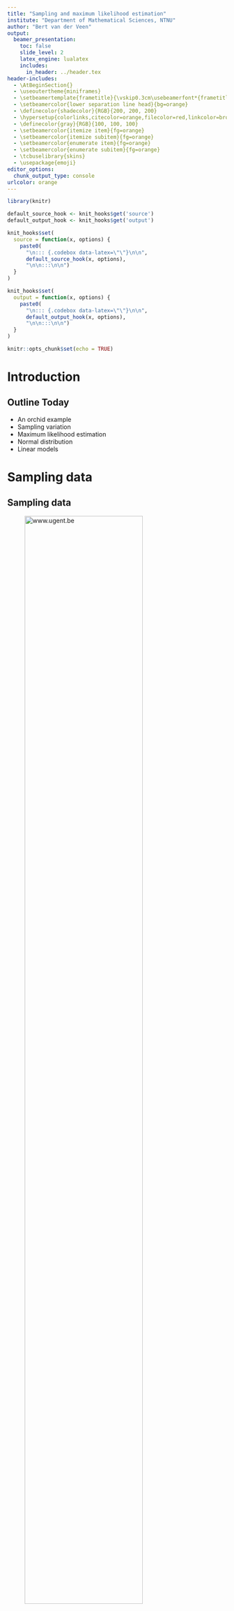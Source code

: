 ```yaml
---
title: "Sampling and maximum likelihood estimation"
institute: "Department of Mathematical Sciences, NTNU"
author: "Bert van der Veen"
output: 
  beamer_presentation:
    toc: false
    slide_level: 2
    latex_engine: lualatex
    includes:
      in_header: ../header.tex
header-includes:
  - \AtBeginSection{}
  - \useoutertheme{miniframes}
  - \setbeamertemplate{frametitle}{\vskip0.3cm\usebeamerfont*{frametitle}\insertframetitle\vskip-1.5ex\begin{beamercolorbox}[colsep=0.2pt, wd=\textwidth]{lower separation line head}\end{beamercolorbox}}
  - \setbeamercolor{lower separation line head}{bg=orange}
  - \definecolor{shadecolor}{RGB}{200, 200, 200}
  - \hypersetup{colorlinks,citecolor=orange,filecolor=red,linkcolor=brown,urlcolor=blue}
  - \definecolor{gray}{RGB}{100, 100, 100}
  - \setbeamercolor{itemize item}{fg=orange}
  - \setbeamercolor{itemize subitem}{fg=orange}
  - \setbeamercolor{enumerate item}{fg=orange}
  - \setbeamercolor{enumerate subitem}{fg=orange}
  - \tcbuselibrary{skins}
  - \usepackage{emoji}
editor_options: 
  chunk_output_type: console
urlcolor: orange
---
```


```r
library(knitr)

default_source_hook <- knit_hooks$get('source')
default_output_hook <- knit_hooks$get('output')

knit_hooks$set(
  source = function(x, options) {
    paste0(
      "\n::: {.codebox data-latex=\"\"}\n\n",
      default_source_hook(x, options),
      "\n\n:::\n\n")
  }
)

knit_hooks$set(
  output = function(x, options) {
    paste0(
      "\n::: {.codebox data-latex=\"\"}\n\n",
      default_output_hook(x, options),
      "\n\n:::\n\n")
  }
)

knitr::opts_chunk$set(echo = TRUE)
```

# Introduction

## Outline Today

- An orchid example
- Sampling variation
- Maximum likelihood estimation  
- Normal distribution
- Linear models

# Sampling data

## Sampling data

![www.ugent.be](grassland.jpeg){width=80%}

A nice field with orchids.  \newline

How do we find the proportion of orchids?

---

## What is the proportion of orchids?

\columnsbegin
\column{0.6\textwidth}
![www.ugent.be](grassland.jpeg)
\column{0.4\textwidth}
We decide to walk through the field and at 10 places record when we find an orchid (1) or not (0)
\columnsend
\columnsbegin
\column{0.2\textwidth}
![wikimedia](gevlekte_orchis.jpg)
\column{0.8\textwidth}
\begin{enumerate}
\item First time: 5 orchids from 10 picks (5/10 = 0.5)
\end{enumerate}
\columnsend

## What is the proportion of orchids?

\columnsbegin
\column{0.6\textwidth}
![www.ugent.be](grassland.jpeg)
\column{0.4\textwidth}
We decide to walk through the field and at 10 places record when we find an orchid (1) or not (0)
\columnsend
\columnsbegin
\column{0.2\textwidth}
![wikimedia](gevlekte_orchis.jpg)
\column{0.8\textwidth}
\begin{enumerate}
\item First time: 5 orchids from 10 picks (5/10 = 0.5)
\item Second time: 2 orchids from 10 picks (2/10 = 0.2)
\item Third time: 8 orchids from 10 picks (8/10 = 0.8)
\end{enumerate}
\columnsend

So, the same data can give different estimates. Why is that?

## What is the proportion of orchids?

We conclude, half of the flowers are orchids (15/30 = 0.5). But encounter this guy:

\columnsbegin
\column{0.4\textwidth}
![](ecologist.jpg)

He tells us that the true proportion of orchids is 0.4.
\column{0.6\textwidth}
\begin{itemize}
\item What caused our estimate of the proportion of orchids to be inaccurate?
\item And why did we not get the same proportion of orchids every time?
\end{itemize}
\columnsend

## The data

For such (binary) data: $y_i \sim Binom(\pi_i, n_{picks})$, with $p(orchid) = \pi_i$

## The binomial distribution

\begin{equation}
f(y_i;n_{picks},\pi) = y_i\log\{\pi\}+(n_{picks}-y_i)\log\{1-\pi\} +constant
\end{equation}

### R-functions 

- Density: `dbinom`
- Number generator: `rbinom`

## Simulation: counting orchids once

```r
set.seed(12345) # For reproducibility
p.orchid = 0.4 # The true proportion of orchids
n.picks = 10 # The number of picks in the field
n.times = 1
# Collect data
y <- rbinom(n.times, size = n.picks, prob = p.orchid) 
y/n.picks # Proportion of orchids
```

## Simulation: counting orchids once

What if we sample the whole field once?

```r
set.seed(12345) # For reproducibility
n.times = 1e5 # The number of picks in the field
n.picks <- 1
 # Collect data
y <- rbinom(n.times, size = n.picks, prob = p.orchid)
mean(y/n.picks) # Proportion of orchids
```

## Simulation: counting orchids 50x10 times

```r
set.seed(12345) # For reproducibility
n.times <- 50
n.picks = 10 # The number of picks in the field
# Collect data
y <- rbinom(n.times, size = n.picks, prob = p.orchid) 
hist(y, xlab = "Proportion of orchids", 
     ylab = "Number of samplings")
```

## Simulation: counting orchids 50x10 times

```r
plot(table(y/n.picks), xlab = "Proportion of orchids", ylab = "Number of samplings")
abline(v= 0.4, col = "red", lty = "dashed")
```

As you see, we have variability in our estimate of the proportion of orchids.

- Can we summarize this variation?
- Preferably without collecting data many times

## The strategy

- Collect data
- Learn about the variation in that data
  - We need a model for that
- Work out distribution of the estimates
  - And find the "best" estimate
- Conclude if our answer is robust
  - Q: Are more than half of the flowers in this field orchids?
  
## Q: Are more than half of the flowers in this field orchids?

- Exclude rare events, and decide on an acceptable margin of error (5%)
- What is the range our parameter is estimated to be 95% of the time?

```r
quantile(y/n.picks,c(0.025,.975))
```

So 50 times 10 picks tell us little.

## Q: Are more than half of the flowers in this field orchids?

\small

```r
set.seed(12345)
n.picks = 100
n.times <- 50
# Collecting data
y <- rbinom(n.times, size = n.picks, prob = p.orchid) 
quantile(y/n.picks,c(0.025,.975))
```

50 times 100 picks reduces the variability in the proportion of observed orchids. 
Most of the time we will find fewer orchids than other flowers.

## On average, we will get it right.

```r
set.seed(12345)
n.picks = 1;n.times <- 100
y <- rbinom(n.times, size = n.picks, prob = p.orchid)
quantile(y/n.picks,c(0.025,.975))
mean(y/n.picks)
```
<!--not sure about this slide: MLE not unbiasde-->
<!--q for bob: why doesnt increasing n reduces variability? Only number of trials-->

## Estimator and Estimand

- Estimand: the parameter we want to estimate, the true population level parameter
- Estimator: how we are estimating it $\hat{p}_{orchid} = \frac{y}{n.picks}$
  - Why is this a good estimator?
- Estimate: the parameter value based on the data

# MLE

## Estimating parameters and quatifying uncertainty

\columnsbegin
\column{0.5\textwidth}
\begin{itemize}
\item We do not usually have infinite amounts of data
\item So how can we quantify variability of the estimator?
\item We need a model for the process that generates the data
\end{itemize}
\column{0.5\textwidth}
![](datameme.jpg)
\columnsend

## The likelihood: single data point

\begin{equation}
\mathcal{L}(y_i;\Theta) = f(y_i;\Theta)
\end{equation}

The probability of obtaining our data assuming $\Theta$ is the true parameter(s).

## The likelihood: multiple data points (2)

\begin{equation}
\mathcal{L}(\textbf{y};\Theta) = \prod \limits^n_i f(y_i;\Theta)
\end{equation}

We just multiply! (assumes independence)

## The likelihood (3)


```r
plot(dnorm, from = -1, to = 1, xlab = "Some parameter", ylab = "Likelihood")
```

Likelihood tells us about:

- The (set of) parameter estimates that most likely generated the data
- The information contained in our data

## The log-likelihood

\begin{equation}
\log\{\mathcal{L}(\textbf{y};\Theta)\} = \sum \limits^n_i \log\{f(y_i;\Theta)\}
\end{equation}

\vspace*{-\baselineskip}

```r
ll <- function(x)dnorm(x, log = TRUE)
plot(ll, from = -1, to = 1, xlab = "Some parameter", ylab = "log-Likelihood")
```

Usually, we work with the log-likelihood. The maximum is the same and it is easier. So we just add things together.

## Back to the orchid example

- Data is binary or counts
- Which follows a binomial likelihood (only as example, for now)

\begin{equation}
f(y_i;n_{picks},\pi) = y_i\log\{\pi\}+(n_{picks}-y_i)\log\{1-\pi\} +constant
\end{equation}

- $N = n_{picks}$ trials
- $r = y_i$ successes (orchids)
- $\pi$ the probability of success (proportion of orchids)

Assumptions

- Each pick is independent from the next
- $\pi$ is the same for all observations 

## Finding the proportion of orchids
```r
set.seed(12345)
n.picks = 100
n.times <- 50
y <- rbinom(n.times, size = n.picks, prob = p.orchid) # Collecting data
```

```r
ll <- function(p, n.picks, y)prod(dbinom(y, n.picks,p))
phat <- seq(0.35,0.45,length.out=3)
plot(sapply(phat, ll, n.picks = n.picks, y = y), 
     x = phat, type = "l", xlab=expression(hat(pi)), ylab="Likelihood")
```

## Finding the proportion of orchids (2)
```r
set.seed(12345)
n.picks = 100
n.times <- 50
y <- rbinom(n.times, size = n.picks, prob = p.orchid) # Collecting data
```

```r
ll <- function(p, n.picks, y)prod(dbinom(y, n.picks,p))
phat <- seq(0.35,0.45,length.out=1000)
plot(sapply(phat, ll, n.picks = n.picks, y = y),
     x = phat, type = "l", xlab=expression(hat(pi)), ylab="Likelihood")
```

## Maximising the likelhood

Trying many values (grid) is very inefficient

We can:

- analytically: do mathematics
- numerically: use an algorithm (as in GLMs)
- simulation: try many values

## Finding the maximum

```r
par(mfrow=c(2,2))
ll <- function(p, n.picks, y)sum(dbinom(y, n.picks,p, log = TRUE))
phat <- seq(0.35,0.45,length.out=1000)
lls <- sapply(phat, ll, n.picks = n.picks, y = y)
grad.dbinom=function(y, n.picks, prob) {
    sum(y/prob - (n.picks - y)/(1-prob))
}

p = c(0.36,0.38,0.40, 0.42)
for(i in p){
b<-grad.dbinom(y,n.picks,i)
a<--b*i+ll(i,n.picks,y)
pphat <- phat[order(abs(phat-i),decreasing=FALSE)[1:200]]
plot(lls, x = phat, type = "l", xlab=expression(hat(pi)), ylab="log-Likelihood", lty = "dashed",main = i)
segments(x0=i,x1 = i, y0=ll(0.1,n.picks,y), y1= ll(i,n.picks,y), col="red", lty = "dotted")
lines(x=pphat,y=a+b*pphat, col = "red")
}
```

## Finding the maximum: gradient

```r
phat =  seq(0.05,0.95,length.out=1000)
plot(sapply(phat, grad.dbinom, y=y, n.picks = n.picks),
     x = phat, type = "l", xlab=expression(hat(pi)), 
     ylab="Gradient", lty = "dashed")
abline(h=0, col = "red")
```

## Finding the maximum: mathy bits

Our function:
\begin{equation}
\log\{\mathcal{L}(\textbf{y};n_{picks})\} = \sum \limits^{n_{times}}_{i=1} y_i\log\{\pi\}+(n_{picks}-y_i)\log\{1-\pi\} +constant
\end{equation}

Slope of the likelihood:
\begin{equation}
\frac{\partial\log\{\mathcal{L}(\textbf{y};n_{picks})\}}{\partial\pi} = \sum \limits^{n_{times}}_{i=1} \frac{y_i}{\pi} - \frac{n_{picks}-y_i}{1-\pi}
\end{equation}

Estimator:
\begin{equation}
0 = \sum \limits^{n_{times}}_{i=1} \frac{y_i}{\pi} - \frac{n_{picks}-y_i}{1-\pi}
\end{equation}

(i.e., the proportion of successes!)

## Maximum likelihood estimation: summary

No ideal properties in finite samples. But as we get more data:

- Get things right with a lot of data (consistency)
- Is the best estimator (in terms of RMSE) in large samples of consistent estimators

Often does well in practice anyway \emoji{smile}

## Letting \texttt{R} do the work

```r
optimize(ll, n.picks = n.picks, y=y,
         lower = 0, upper = 1, maximum = TRUE)
```

- Usually there is more than 1 parameter, much harder

# Uncertainty

(an estimate of) Width of the likelihood:
\begin{equation}
\frac{\partial^2\log\{\mathcal{L}(\textbf{y};n_{picks})\}}{\partial\pi^2} = \sum \limits^{n_{times}}_{i=1} -\frac{y_i}{\pi^2}-\frac{n_{picks}-y_i}{(1-\pi)^2} 
\end{equation}

```r
ll <- function(p, n.picks, y)prod(dbinom(y, n.picks,p))
phat <- seq(0.35,0.45,length.out=1000)
plot(sapply(phat, ll, n.picks = n.picks, y = y), x = phat, type = "l", xlab=expression(hat(pi)), ylab="Likelihood", lty = "dashed")
p = optimize(ll, n.picks = n.picks, y=y,
         lower = 0, upper = 1, maximum = TRUE)
se = sqrt(1/(sum(y/p$maximum^2+(n.picks-y)/(1-p$maximum)^2)))

points(x=p$maximum, y=p$objective,col="red")
abline(v=p$maximum+1.96*se, col="red")
abline(v=p$maximum-1.96*se, col="red")
```

## Putting it all together

\columnsbegin
\column{0.7\textwidth}
\begin{itemize}
\item We collect data
\item We estimate a parameter of interest
\item If we collected data again, we get many different estimates
\begin{itemize}
  \item This forms a \textit{sampling} distribution
\end{itemize}
\item We summarize this variability
\item The width of this sampling distribution tells us the variability
\item Instead of collecting data many times, we estimate parameters with MLE
\begin{itemize}
  \item This also allows us to quantify the variability
\end{itemize}
\end{itemize}
\column{0.3\textwidth}
![](likelihood_boromir.jpg)
\columnsend

## 95% Confidence intervals

Estimate of the range that the true parameter will fall in 95% of the time. 

Different methods exist. Based on MLE not quite correct for the Binomial distribution due to **assumptions**.

## Why not?

```r
set.seed(12345)
p.orchid = 0.01
n.times <- 10
n.picks =10
y <- rbinom(n.times, size = n.picks, prob = p.orchid) 
```

```r
ll <- function(p, n.picks, y)prod(dbinom(y, n.picks,p))
phat <- seq(1e-10,0.2,length.out=1000)
plot(sapply(phat, ll, n.picks = n.picks, y = y), x = phat, type = "l", xlab=expression(hat(pi)), ylab="Likelihood", lty = "dashed", xlim = c(-0.1,0.1))
p = optimize(ll, n.picks = n.picks, y=y,
         lower = 0, upper = 1, maximum = TRUE)
se = sqrt(1/(sum(y/p$maximum^2+(n.picks-y)/(1-p$maximum)^2)))

points(x=p$maximum, y=p$objective,col="red")
abline(v=p$maximum+1.96*se, col="red")
abline(v=p$maximum-1.96*se, col="red")
```

## Why not? (2)

```r
set.seed(12345)
p.orchid = 0.99
n.times <- 10
n.picks =10
y <- rbinom(n.times, size = n.picks, prob = p.orchid) 
```

```r
ll <- function(p, n.picks, y)prod(dbinom(y, n.picks,p))
phat <- seq(0.95,1-1e-12,length.out=1000)
plot(sapply(phat, ll, n.picks = n.picks, y = y), x = phat, type = "l", xlab=expression(hat(pi)), ylab="Likelihood", lty = "dashed", xlim = c(0.95,1.02))
p = optimize(ll, n.picks = n.picks, y=y,
         lower = 0, upper = 1, maximum = TRUE)
se = sqrt(1/(sum(y/p$maximum^2+(n.picks-y)/(1-p$maximum)^2)))

points(x=p$maximum, y=p$objective,col="red")
abline(v=p$maximum+1.96*se, col="red")
abline(v=p$maximum-1.96*se, col="red")
```

## Why is uncertainty so important

- Our sampling distribution estimates needs summarizing
- Tells us if we expect our answer to be the same if we repeated the study
- I.e., not so important for the *dataset* but important for *multiple datasets*

Afterall, we are looking for a robust recommendation.

## Confidence intervals

*An interval that contains the true value in 95% of repeated samples*\newline
(in large samples)

\columnsbegin
\column{0.6\textwidth}
Be careful with interpretation, and with assumptions.
\begin{itemize}
\item Any computed interval either contains the truth, or it does not
\item Not the range that the true parameter falls in with 95% probability
\item Other misinterpretations
\end{itemize}

\textbf{Assumes:}
\begin{itemize}
\item Asymptotic normality
\item inverse Hessian gives covariance of estimators
\end{itemize}

\column{0.5\textwidth}
- Can be interpreted as a kind of statistical test
- Or generally as "evidence"

\textbf{Gets smaller with:}
\begin{itemize}
\item More information
\item Less variability
\item The confidence level
\end{itemize}
\columnsend

## Repetition

```r
p.orchid = 0.4
n.times <- 10
n.picks = 10
CI <- NULL
for(i in 1:20){
y <- rbinom(n.times, size = n.picks, prob = p.orchid) 
CI <- rbind(CI,quantile(y/n.picks,c(0.025,.975)))
}

plot(1,1, type="n", xlim=range(CI), ylim=range(1:20), xlab=expression(hat(pi)), ylab="Replicate")
arrows(x0=CI[,1], y0=1:20, x1=CI[,2], y1=1:20, lwd=1.2, angle = 90, code=3, length=0.05)
abline(v=0.4, col="red")
```

# Summary

- Our data comes from a population
- That population is generated by a model
- The model has parameters that we want to find
- We do that based on our data
- Our data is a sample, so it is not a perfect representation of the population
- We need to sample many times to get an idea of variability due to our sampling
- We summarize this with a sampling distribution of our estimates
- And use that to draw a conclusion

## Questions?

\centering

![](questions.jpg){height=75%}
